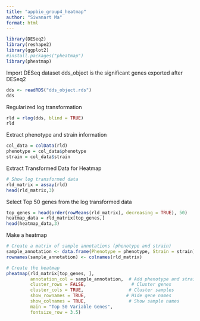 ```yaml
---
title: "appbio_group4_heatmap"
author: "Siwanart Ma"
format: html
---
```

```r
library(DESeq2)
library(reshape2)
library(ggplot2)
#install.packages("pheatmap")
library(pheatmap)
```

Import DESeq dataset
dds_object is the significant genes exported after DESeq2
```r
dds <- readRDS("dds_object.rds")
dds
```
Regularized log transformation
```r
rld = rlog(dds, blind = TRUE)
rld
```
Extract phenotype and strain information
```r
col_data = colData(rld)
phenotype = col_data$phenotype
strain = col_data$strain
```

Extract Transformed Data for Heatmap
```r
# Show log transformed data
rld_matrix = assay(rld)
head(rld_matrix,3)
```
Select Top 50 genes from the log transformed data
```r
top_genes = head(order(rowMeans(rld_matrix), decreasing = TRUE), 50)
heatmap_data = rld_matrix[top_genes,]
head(heatmap_data,3)
```
Make a heatmap
```r
# Create a matrix of sample annotations (phenotype and strain)
sample_annotation <- data.frame(Phenotype = phenotype, Strain = strain)
rownames(sample_annotation) <- colnames(rld_matrix)

# Create the heatmap
pheatmap(rld_matrix[top_genes, ],
         annotation_col = sample_annotation,  # Add phenotype and strain annotations
         cluster_rows = FALSE,                 # Cluster genes
         cluster_cols = TRUE,                 # Cluster samples
         show_rownames = TRUE,               # Hide gene names
         show_colnames = TRUE,                # Show sample names
         main = "Top 50 Variable Genes",
         fontsize_row = 3.5)
```








